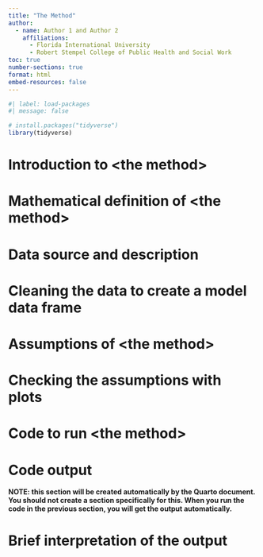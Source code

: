 ```yaml
---
title: "The Method"
author:
  - name: Author 1 and Author 2
    affiliations:
      - Florida International University
      - Robert Stempel College of Public Health and Social Work
toc: true
number-sections: true
format: html
embed-resources: false
---
```


```r
#| label: load-packages
#| message: false

# install.packages("tidyverse")
library(tidyverse)
```



# Introduction to \<the method\>



# Mathematical definition of \<the method\>



# Data source and description



# Cleaning the data to create a model data frame



# Assumptions of \<the method\>



# Checking the assumptions with plots



# Code to run \<the method\>



# Code output
**NOTE: this section will be created automatically by the Quarto document. You should not create a section specifically for this. When you run the code in the previous section, you will get the output automatically.**



# Brief interpretation of the output


